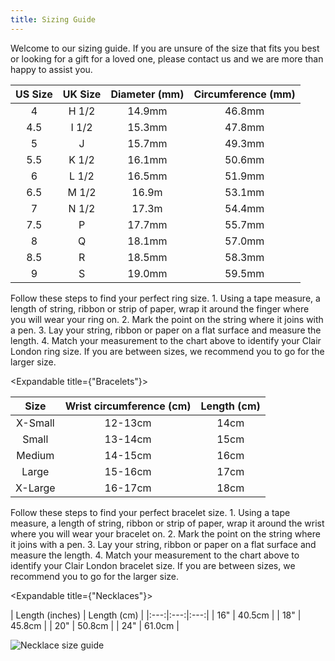 ```yaml
---
title: Sizing Guide
---
```

<Spacing size="sm" />
Welcome to our sizing guide. If you are unsure of the size that fits you best or looking for a gift for a loved one, please contact us and we are more than happy to assist you.
<Spacing size="sm" />
<Expandable title={"Rings"}>
<div className="table-mdx">

| US Size | UK Size | Diameter (mm) | Circumference (mm) | 
|:---:|:---:|:---:|:---:|
| 4| H 1/2 | 14.9mm | 46.8mm |
| 4.5 | I 1/2 | 15.3mm | 47.8mm|
| 5 | J | 15.7mm| 49.3mm|
| 5.5 | K 1/2 | 16.1mm| 50.6mm|
| 6| L 1/2 | 16.5mm| 51.9mm|
| 6.5 | M 1/2 | 16.9m| 53.1mm |
| 7 | N 1/2 | 17.3m| 54.4mm |
| 7.5 | P | 17.7mm | 55.7mm |
| 8 | Q | 18.1mm | 57.0mm |
| 8.5 | R | 18.5mm | 58.3mm |
| 9 | S | 19.0mm | 59.5mm |

</div>
<Spacing size="sm" />
Follow these steps to find your perfect ring size.
<Spacing size="sm" />
1. Using a tape measure, a length of string, ribbon or strip of paper, wrap it around the finger where you will wear your ring on.
<Spacing size="sm" />
2. Mark the point on the string where it joins with a pen.
<Spacing size="sm" />
3. Lay your string, ribbon or paper on a flat surface and measure the length.
<Spacing size="sm" />
4. Match your measurement to the chart above to identify your Clair London ring size. If you are between sizes, we recommend you to go for the larger size.
</Expandable>

<Expandable title={"Bracelets"}>
<div className="table-mdx">

| Size | Wrist circumference (cm) | Length (cm) | 
|:---:|:---:|:---:|
| X-Small | 12-13cm | 14cm | 
| Small | 13-14cm | 15cm | 
| Medium | 14-15cm | 16cm | 
| Large | 15-16cm | 17cm | 
| X-Large | 16-17cm | 18cm |

</div>
<Spacing size="sm" />
Follow these steps to find your perfect bracelet size.
<Spacing size="sm" />
1. Using a tape measure, a length of string, ribbon or strip of paper, wrap it around the wrist where you will wear your bracelet on.
<Spacing size="sm" />
2. Mark the point on the string where it joins with a pen.
<Spacing size="sm" />
3. Lay your string, ribbon or paper on a flat surface and measure the length. 
<Spacing size="sm" />
4. Match your measurement to the chart above to identify your Clair London bracelet size. If you are between sizes, we recommend you to go for the larger size. 
</Expandable>

<Expandable title={"Necklaces"}>
<div className="table-mdx">

| Length (inches) | Length (cm) | 
|:---:|:---:|:---:|
| 16" | 40.5cm | 
| 18" | 45.8cm | 
| 20" | 50.8cm | 
| 24" | 61.0cm |

</div>

![Necklace size guide](./necklace-size-guide.png)
</Expandable>